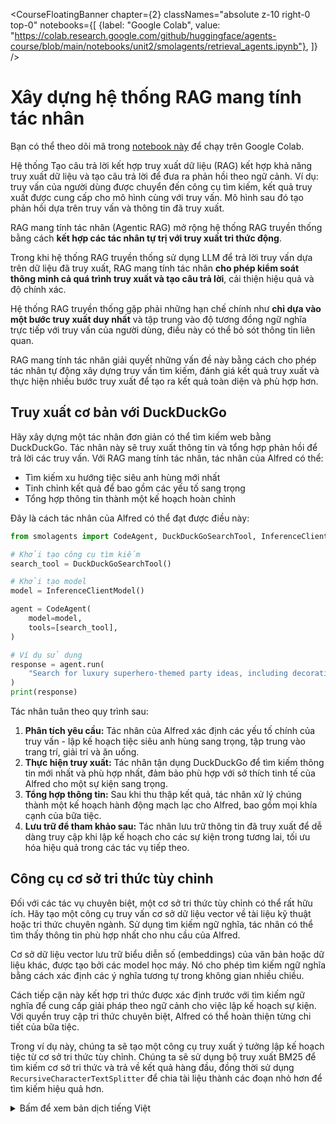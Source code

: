 <CourseFloatingBanner chapter={2}
  classNames="absolute z-10 right-0 top-0"
  notebooks={[
    {label: "Google Colab", value: "https://colab.research.google.com/github/huggingface/agents-course/blob/main/notebooks/unit2/smolagents/retrieval_agents.ipynb"},
]} />

# Xây dựng hệ thống RAG mang tính tác nhân

<Tip>
Bạn có thể theo dõi mã trong <a href="https://huggingface.co/agents-course/notebooks/blob/main/unit2/smolagents/retrieval_agents.ipynb" target="_blank">notebook này</a> để chạy trên Google Colab.
</Tip>

Hệ thống Tạo câu trả lời kết hợp truy xuất dữ liệu (RAG) kết hợp khả năng truy xuất dữ liệu và tạo câu trả lời để đưa ra phản hồi theo ngữ cảnh. Ví dụ: truy vấn của người dùng được chuyển đến công cụ tìm kiếm, kết quả truy xuất được cung cấp cho mô hình cùng với truy vấn. Mô hình sau đó tạo phản hồi dựa trên truy vấn và thông tin đã truy xuất.

RAG mang tính tác nhân (Agentic RAG) mở rộng hệ thống RAG truyền thống bằng cách **kết hợp các tác nhân tự trị với truy xuất tri thức động**. 

Trong khi hệ thống RAG truyền thống sử dụng LLM để trả lời truy vấn dựa trên dữ liệu đã truy xuất, RAG mang tính tác nhân **cho phép kiểm soát thông minh cả quá trình truy xuất và tạo câu trả lời**, cải thiện hiệu quả và độ chính xác.

Hệ thống RAG truyền thống gặp phải những hạn chế chính như **chỉ dựa vào một bước truy xuất duy nhất** và tập trung vào độ tương đồng ngữ nghĩa trực tiếp với truy vấn của người dùng, điều này có thể bỏ sót thông tin liên quan. 

RAG mang tính tác nhân giải quyết những vấn đề này bằng cách cho phép tác nhân tự động xây dựng truy vấn tìm kiếm, đánh giá kết quả truy xuất và thực hiện nhiều bước truy xuất để tạo ra kết quả toàn diện và phù hợp hơn.

## Truy xuất cơ bản với DuckDuckGo

Hãy xây dựng một tác nhân đơn giản có thể tìm kiếm web bằng DuckDuckGo. Tác nhân này sẽ truy xuất thông tin và tổng hợp phản hồi để trả lời các truy vấn. Với RAG mang tính tác nhân, tác nhân của Alfred có thể:

* Tìm kiếm xu hướng tiệc siêu anh hùng mới nhất
* Tinh chỉnh kết quả để bao gồm các yếu tố sang trọng
* Tổng hợp thông tin thành một kế hoạch hoàn chỉnh

Đây là cách tác nhân của Alfred có thể đạt được điều này:

```python
from smolagents import CodeAgent, DuckDuckGoSearchTool, InferenceClientModel

# Khởi tạo công cụ tìm kiếm
search_tool = DuckDuckGoSearchTool()

# Khởi tạo model
model = InferenceClientModel()

agent = CodeAgent(
    model=model,
    tools=[search_tool],
)

# Ví dụ sử dụng
response = agent.run(
    "Search for luxury superhero-themed party ideas, including decorations, entertainment, and catering."
)
print(response)
```

Tác nhân tuân theo quy trình sau:

1. **Phân tích yêu cầu:** Tác nhân của Alfred xác định các yếu tố chính của truy vấn - lập kế hoạch tiệc siêu anh hùng sang trọng, tập trung vào trang trí, giải trí và ăn uống.
2. **Thực hiện truy xuất:** Tác nhân tận dụng DuckDuckGo để tìm kiếm thông tin mới nhất và phù hợp nhất, đảm bảo phù hợp với sở thích tinh tế của Alfred cho một sự kiện sang trọng.
3. **Tổng hợp thông tin:** Sau khi thu thập kết quả, tác nhân xử lý chúng thành một kế hoạch hành động mạch lạc cho Alfred, bao gồm mọi khía cạnh của bữa tiệc.
4. **Lưu trữ để tham khảo sau:** Tác nhân lưu trữ thông tin đã truy xuất để dễ dàng truy cập khi lập kế hoạch cho các sự kiện trong tương lai, tối ưu hóa hiệu quả trong các tác vụ tiếp theo.

## Công cụ cơ sở tri thức tùy chỉnh

Đối với các tác vụ chuyên biệt, một cơ sở tri thức tùy chỉnh có thể rất hữu ích. Hãy tạo một công cụ truy vấn cơ sở dữ liệu vector về tài liệu kỹ thuật hoặc tri thức chuyên ngành. Sử dụng tìm kiếm ngữ nghĩa, tác nhân có thể tìm thấy thông tin phù hợp nhất cho nhu cầu của Alfred.

Cơ sở dữ liệu vector lưu trữ biểu diễn số (embeddings) của văn bản hoặc dữ liệu khác, được tạo bởi các model học máy. Nó cho phép tìm kiếm ngữ nghĩa bằng cách xác định các ý nghĩa tương tự trong không gian nhiều chiều.

Cách tiếp cận này kết hợp tri thức được xác định trước với tìm kiếm ngữ nghĩa để cung cấp giải pháp theo ngữ cảnh cho việc lập kế hoạch sự kiện. Với quyền truy cập tri thức chuyên biệt, Alfred có thể hoàn thiện từng chi tiết của bữa tiệc.

Trong ví dụ này, chúng ta sẽ tạo một công cụ truy xuất ý tưởng lập kế hoạch tiệc từ cơ sở tri thức tùy chỉnh. Chúng ta sẽ sử dụng bộ truy xuất BM25 để tìm kiếm cơ sở tri thức và trả về kết quả hàng đầu, đồng thời sử dụng `RecursiveCharacterTextSplitter` để chia tài liệu thành các đoạn nhỏ hơn để tìm kiếm hiệu quả hơn.

<details>
<summary>Bấm để xem bản dịch tiếng Việt</summary>

```python
from langchain.docstore.document import Document
from langchain.text_splitter import RecursiveCharacterTextSplitter
from smolagents import Tool
from langchain_community.retrievers import BM25Retriever
from smolagents import CodeAgent, InferenceClientModel

class PartyPlanningRetrieverTool(Tool):
    name = "party_planning_retriever"
    description = "Uses semantic search to retrieve relevant party planning ideas for Alfred’s superhero-themed party at Wayne Manor."
    inputs = {
        "query": {
            "type": "string",
            "description": "The query to perform. This should be a query related to party planning or superhero themes.",
        }
    }
    output_type = "string"

    def __init__(self, docs, **kwargs):
        super().__init__(**kwargs)
        self.retriever = BM25Retriever.from_documents(
            docs, k=5  # Retrieve the top 5 documents
        )

    def forward(self, query: str) -> str:
        assert isinstance(query, str), "Your search query must be a string"

        docs = self.retriever.invoke(
            query,
        )
        return "\nRetrieved ideas:\n" + "".join(
            [
                f"\n\n===== Idea {str(i)} =====\n" + doc.page_content
                for i, doc in enumerate(docs)
            ]
        )

# Simulate a knowledge base about party planning
party_ideas = [
    {"text": "A superhero-themed masquerade ball with luxury decor, including gold accents and velvet curtains.", "source": "Party Ideas 1"},
    {"text": "Hire a professional DJ who can play themed music for superheroes like Batman and Wonder Woman.", "source": "Entertainment Ideas"},
    {"text": "For catering, serve dishes named after superheroes, like 'The Hulk's Green Smoothie' and 'Iron Man's Power Steak.'", "source": "Catering Ideas"},
    {"text": "Decorate with iconic superhero logos and projections of Gotham and other superhero cities around the venue.", "source": "Decoration Ideas"},
    {"text": "Interactive experiences with VR where guests can engage in superhero simulations or compete in themed games.", "source": "Entertainment Ideas"}
]

source_docs = [
    Document(page_content=doc["text"], metadata={"source": doc["source"]})
    for doc in party_ideas
]

# Split the documents into smaller chunks for more efficient search
text_splitter = RecursiveCharacterTextSplitter(
    chunk_size=500,
    chunk_overlap=50,
    add_start_index=True,
    strip_whitespace=True,
    separators=["\n\n", "\n", ".", " ", ""],
)
docs_processed = text_splitter.split_documents(source_docs)

# Create the retriever tool
party_planning_retriever = PartyPlanningRetrieverTool(docs_processed)

# Initialize the agent
agent = CodeAgent(tools=[party_planning_retriever], model=InferenceClientModel())

# Example usage
response = agent.run(
    "Find ideas for a luxury superhero-themed party, including entertainment, catering, and decoration options."
)

print(response)
```

Agent (tác nhân) nâng cao này có thể:
1. Đầu tiên kiểm tra tài liệu để tìm thông tin liên quan
2. Kết hợp thông tin chi tiết từ cơ sở kiến thức
3. Duy trì ngữ cảnh hội thoại trong bộ nhớ

## Khả năng Truy xuất Nâng cao

Khi xây dựng hệ thống RAG (tìm kiếm và tạo ra câu trả lời) agentic, agent (tác nhân) có thể sử dụng các chiến lược phức tạp như:

1. **Cải tiến Truy vấn (Query Reformulation):** Thay vì sử dụng truy vấn thô từ người dùng, agent có thể tạo ra các điều kiện tìm kiếm tối ưu hơn để khớp với tài liệu mục tiêu
2. **Truy xuất Nhiều Bước (Multi-Step Retrieval):** Agent có thể thực hiện nhiều lần tìm kiếm, sử dụng kết quả ban đầu để thông báo cho các truy vấn tiếp theo
3. **Tích hợp Nguồn (Source Integration):** Thông tin có thể được kết hợp từ nhiều nguồn như tìm kiếm web và tài liệu cục bộ
4. **Xác thực Kết quả (Result Validation):** Nội dung truy xuất có thể được phân tích về mức độ liên quan và độ chính xác trước khi đưa vào câu trả lời

Các hệ thống RAG agentic hiệu quả đòi hỏi sự cân nhắc cẩn thận về một số khía cạnh chính. Agent **nên chọn giữa các Tools (công cụ) có sẵn dựa trên loại truy vấn và ngữ cảnh**. Hệ thống bộ nhớ giúp duy trì lịch sử hội thoại và tránh truy xuất lặp đi lặp lại. Có các chiến lược dự phòng đảm bảo hệ thống vẫn có thể cung cấp giá trị ngay cả khi các phương pháp truy xuất chính không thành công. Ngoài ra, việc triển khai các bước xác thực giúp đảm bảo tính chính xác và mức độ liên quan của thông tin được truy xuất.